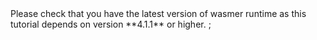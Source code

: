
<Callout type="warning" emoji="⚠️">
  Please check that you have the latest version of wasmer runtime as this
  tutorial depends on version **4.1.1** or higher.
</Callout>
;

